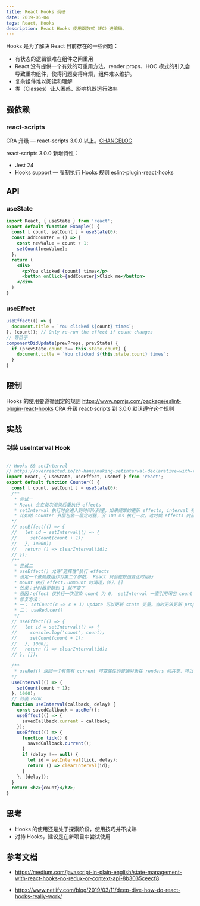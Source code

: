 ```yaml
---
title: React Hooks 调研
date: 2019-06-04
tags: React, Hooks
description: React Hooks 使用函数式（FC）进编码。
---
```


Hooks 是为了解决 React 目前存在的一些问题：

- 有状态的逻辑很难在组件之间重用
- React 没有提供一个有效的可重用方法。render props、HOC 模式的引入会导致重构组件，使得问题变得麻烦，组件难以维护。
- 复杂组件难以阅读和理解
- 类（Classes）让人困惑、影响机器运行效率

## 强依赖

### react-scripts
CRA 升级 — react-scripts 3.0.0 以上。[CHANGELOG](https://github.com/facebook/create-react-app/blob/master/CHANGELOG.md)

react-scripts 3.0.0 新增特性：

- Jest 24
- Hooks support — 强制执行 Hooks 规则 eslint-plugin-react-hooks

## API
### useState
```jsx
import React, { useState } from 'react';
export default function Example() {
  const [ count, setCount ] = useState(0);
  const addCounter = () => {
    const newValue = count + 1;
    setCount(newValue);
  };
  return (
    <div>
      <p>You clicked {count} times</p>
      <button onClick={addCounter}>Click me</button>
    </div>
  )
}
```

### useEffect
```jsx
useEffect(() => {
  document.title = `You clicked ${count} times`;
}, [count]); // Only re-run the effect if count changes
// 等价于
componentDidUpdate(prevProps, prevState) {
  if (prevState.count !== this.state.count) {
    document.title = `You clicked ${this.state.count} times`;
  }
}
```

## 限制
Hooks 的使用要遵循固定的规则 https://www.npmjs.com/package/eslint-plugin-react-hooks CRA 升级 react-scripts 到 3.0.0 默认遵守这个规则

## 实战
### 封装 useInterval Hook
```jsx

// Hooks && setInterval
// https://overreacted.io/zh-hans/making-setinterval-declarative-with-react-hooks/
import React, { useState, useEffect, useRef } from 'react';
export default function Counter() {
  const [ count, setCount ] = useState(0);
  /**
   * 尝试一
   * React 会在每次渲染后重执行 effects
   * setInterval 执行时会进入到时间队列里，如果频繁的更新 effects, interval 有可能没有机会被执行。
   * 比如给 Counter 外层包装一层定时器，没 100 ms 执行一次，这时候 effects 内部的 interval 不会被执行
  */
  // useEffect(() => {
  //   let id = setInterval(() => {
  //     setCount(count + 1);
  //   }, 10000);
  //   return () => clearInterval(id);
  // });
  /**
   * 尝试二
   * useEffect() 允许“选择性”执行 effects
   * 设定一个依赖数组作为第二个参数， React 只会在数值变化时运行
   * mount 执行 effect，unmount 时清理，传入 []
   * 效果：计时器更新到 1 就不变了
   * 原因：effect 仅执行一次渲染 count 为 0， setInterval 一直引用闭包 count 为 0 。。。
   * 修复方法：
   * 一： setCount(c => c + 1) update 可以更新 state 变量。当时无法更新 props
   * 二： useReducer() 
   */
  // useEffect(() => {
  //   let id = setInterval(() => {
  //     console.log('count', count);
  //     setCount(count + 1);
  //   }, 1000);
  //   return () => clearInterval(id);
  // }, []);

  /**
   * useRef() 返回一个有带有 current 可变属性的普通对象在 renders 间共享，可以保存新的 interval 回调给它：
  */
  useInterval(() => {
    setCount(count + 1);
  }, 1000);
  // 封装 Hook
  function useInterval(callback, delay) {
    const savedCallback = useRef();
    useEffect(() => {
      savedCallback.current = callback;
    });
    useEffect(() => {
      function tick() {
        savedCallback.current();
      }
      if (delay !== null) {
        let id = setInterval(tick, delay);
        return () => clearInterval(id);
      }
    }, [delay]);
  }
  return <h2>{count}</h2>;
}
```

## 思考
- Hooks 的使用还是处于探索阶段，使用技巧并不成熟
- 对待 Hooks，建议是在新项目中尝试使用

## 参考文档

- https://medium.com/javascript-in-plain-english/state-management-with-react-hooks-no-redux-or-context-api-8b3035ceecf8

- https://www.netlify.com/blog/2019/03/11/deep-dive-how-do-react-hooks-really-work/